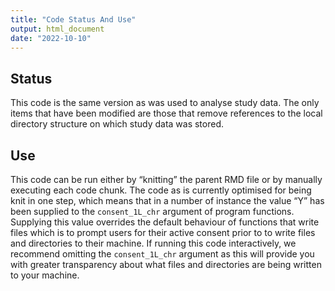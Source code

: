 ```yaml
---
title: "Code Status And Use"
output: html_document
date: "2022-10-10"
---
```


## Status
This code is the same version as was used to analyse study data. The only items that have been modified are those that remove references to the local directory structure on which study data was stored.

## Use
This code can be run either by "knitting" the parent RMD file or by manually executing each code chunk. The code as is currently optimised for being knit in one step, which means that in a number of instance the value "Y" has been supplied to the `consent_1L_chr` argument of program functions. Supplying this value overrides the default behaviour of functions that write files which is to prompt users for their active consent prior to to write files and directories to their machine. If running this code interactively, we recommend omitting the `consent_1L_chr` argument as this will provide you with greater transparency about what files and directories are being written to your machine.


